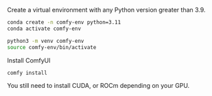 Create a virtual environment with any Python version greater than 3.9. 

<CodeGroup>

```bash conda
conda create -n comfy-env python=3.11
conda activate comfy-env
```

```bash venv
python3 -m venv comfy-env
source comfy-env/bin/activate
```

</CodeGroup>

Install ComfyUI

```bash
comfy install
```

<Warning>You still need to install CUDA, or ROCm depending on your GPU.</Warning>